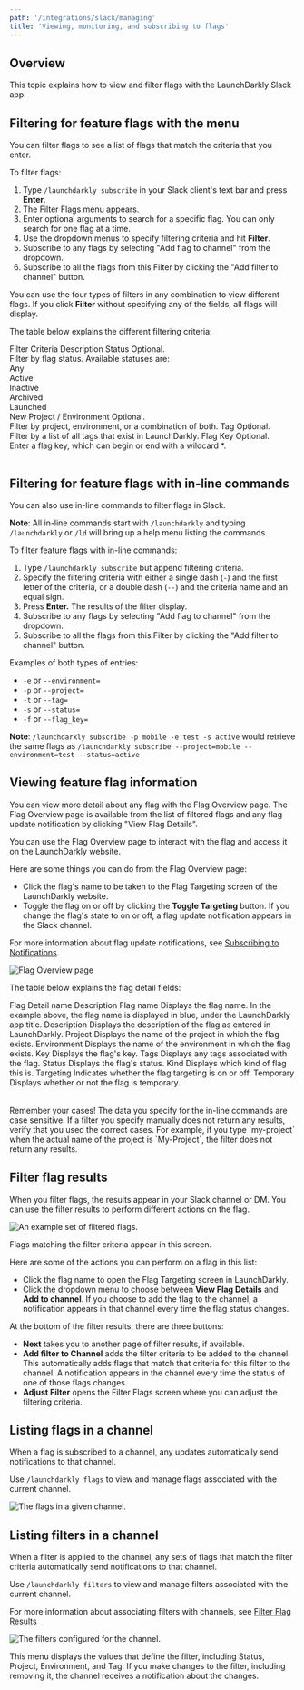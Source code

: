 ```yaml
---
path: '/integrations/slack/managing'
title: 'Viewing, monitoring, and subscribing to flags'
---
```


## Overview

This topic explains how to view and filter flags with the LaunchDarkly Slack app.

## Filtering for feature flags with the menu

You can filter flags to see a list of flags that match the criteria that you enter.

To filter flags:

1. Type `/launchdarkly subscribe` in your Slack client's text bar and press **Enter**.
2. The Filter Flags menu appears.
3. Enter optional arguments to search for a specific flag. You can only search for one flag at a time.
4. Use the dropdown menus to specify filtering criteria and hit **Filter**.
5. Subscribe to any flags by selecting "Add flag to channel" from the dropdown.
6. Subscribe to all the flags from this Filter by clicking the "Add filter to channel" button.

You can use the four types of filters in any combination to view different flags. If you click **Filter** without specifying any of the fields, all flags will display.

The table below explains the different filtering criteria:

<Table>
  <TableHeader>
    <TableHeadCell>Filter Criteria</TableHeadCell>
    <TableHeadCell>Description</TableHeadCell>
  </TableHeader>
  <TableBody>
    <TableRow>
      <TableCell>Status</TableCell>
      <TableCell>
        Optional.
        <br />
        Filter by flag status. Available statuses are:
        <br />
        Any
        <br />
        Active
        <br />
        Inactive
        <br />
        Archived
        <br />
        Launched
        <br />
        New
      </TableCell>
    </TableRow>
    <TableRow>
      <TableCell>Project / Environment</TableCell>
      <TableCell>
        Optional.
        <br />
        Filter by project, environment, or a combination of both.
      </TableCell>
    </TableRow>
    <TableRow>
      <TableCell>Tag</TableCell>
      <TableCell>
        Optional.
        <br />
        Filter by a list of all tags that exist in LaunchDarkly.
      </TableCell>
    </TableRow>
    <TableRow>
      <TableCell>Flag Key</TableCell>
      <TableCell>
        Optional.
        <br />
        Enter a flag key, which can begin or end with a wildcard *.
      </TableCell>
    </TableRow>
  </TableBody>
</Table>

## Filtering for feature flags with in-line commands

You can also use in-line commands to filter flags in Slack.

**Note**: All in-line commands start with `/launchdarkly` and typing `/launchdarkly` or `/ld` will bring up a help menu listing the commands.

To filter feature flags with in-line commands:

1. Type `/launchdarkly subscribe` but append filtering criteria.
2. Specify the filtering criteria with either a single dash (`-`) and the first letter of the criteria, or a double dash (`--`) and the criteria name and an equal sign.
3. Press **Enter.** The results of the filter display.
4. Subscribe to any flags by selecting "Add flag to channel" from the dropdown.
5. Subscribe to all the flags from this Filter by clicking the "Add filter to channel" button.

Examples of both types of entries:

- `-e` or `--environment=`
- `-p` or `--project=`
- `-t` or `--tag=`
- `-s` or `--status=`
- `-f` or `--flag_key=`

**Note**: `/launchdarkly subscribe -p mobile -e test -s active` would retrieve the same flags as `/launchdarkly subscribe --project=mobile --environment=test --status=active`

## Viewing feature flag information

You can view more detail about any flag with the Flag Overview page. The Flag Overview page is available from the list of filtered flags and any flag update notification by clicking "View Flag Details".

You can use the Flag Overview page to interact with the flag and access it on the LaunchDarkly website.

Here are some things you can do from the Flag Overview page:

- Click the flag's name to be taken to the Flag Targeting screen of the LaunchDarkly website.
- Toggle the flag on or off by clicking the **Toggle Targeting** button. If you change the flag's state to on or off, a flag update notification appears in the Slack channel.

For more information about flag update notifications, see [Subscribing to Notifications](/integrations/slack/notifications).

![Flag Overview page](../../images/slack-flag-overview.png)

The table below explains the flag detail fields:

<Table>
  <TableHeader>
    <TableHeadCell>Flag Detail name</TableHeadCell>
    <TableHeadCell>Description</TableHeadCell>
  </TableHeader>
  <TableBody>
    <TableRow>
      <TableCell>Flag name</TableCell>
      <TableCell>
        Displays the flag name. In the example above, the flag name is displayed in blue, under the LaunchDarkly app
        title.
      </TableCell>
    </TableRow>
    <TableRow>
      <TableCell>Description</TableCell>
      <TableCell>Displays the description of the flag as entered in LaunchDarkly.</TableCell>
    </TableRow>
    <TableRow>
      <TableCell>Project</TableCell>
      <TableCell>Displays the name of the project in which the flag exists.</TableCell>
    </TableRow>
    <TableRow>
      <TableCell>Environment</TableCell>
      <TableCell>Displays the name of the environment in which the flag exists.</TableCell>
    </TableRow>
    <TableRow>
      <TableCell>Key</TableCell>
      <TableCell>Displays the flag's key.</TableCell>
    </TableRow>
    <TableRow>
      <TableCell>Tags</TableCell>
      <TableCell>Displays any tags associated with the flag.</TableCell>
    </TableRow>
    <TableRow>
      <TableCell>Status</TableCell>
      <TableCell>Displays the flag's status.</TableCell>
    </TableRow>
    <TableRow>
      <TableCell>Kind</TableCell>
      <TableCell>Displays which kind of flag this is.</TableCell>
    </TableRow>
    <TableRow>
      <TableCell>Targeting</TableCell>
      <TableCell>Indicates whether the flag targeting is on or off.</TableCell>
    </TableRow>
    <TableRow>
      <TableCell>Temporary</TableCell>
      <TableCell>Displays whether or not the flag is temporary.</TableCell>
    </TableRow>
  </TableBody>
</Table>
<Callout intent="info">
  <CalloutTitle>Remember your cases!</CalloutTitle>
  <CalloutDescription>
    The data you specify for the in-line commands are case sensitive. If a filter you specify manually does not return
    any results, verify that you used the correct cases. For example, if you type `my-project` when the actual name of
    the project is `My-Project`, the filter does not return any results.
  </CalloutDescription>
</Callout>

## Filter flag results

When you filter flags, the results appear in your Slack channel or DM. You can use the filter results to perform different actions on the flag.

![An example set of filtered flags.](../../images/slack-flag-filtered-list.png)

Flags matching the filter criteria appear in this screen.

Here are some of the actions you can perform on a flag in this list:

- Click the flag name to open the Flag Targeting screen in LaunchDarkly.
- Click the dropdown menu to choose between **View Flag Details** and **Add to channel**. If you choose to add the flag to the channel, a notification appears in that channel every time the flag status changes.

At the bottom of the filter results, there are three buttons:

- **Next** takes you to another page of filter results, if available.
- **Add filter to Channel** adds the filter criteria to be added to the channel. This automatically adds flags that match that criteria for this filter to the channel. A notification appears in the channel every time the status of one of those flags changes.
- **Adjust Filter** opens the Filter Flags screen where you can adjust the filtering criteria.

## Listing flags in a channel

When a flag is subscribed to a channel, any updates automatically send notifications to that channel.

Use `/launchdarkly flags` to view and manage flags associated with the current channel.

![The flags in a given channel.](../../images/slack-flag-remove.png)

## Listing filters in a channel

When a filter is applied to the channel, any sets of flags that match the filter criteria automatically send notifications to that channel.

Use `/launchdarkly filters` to view and manage filters associated with the current channel.

For more information about associating filters with channels, see [Filter Flag Results](/integrations/slack/managing-flags#filter-flag-results)

![The filters configured for the channel.](../../images/slack-channel-filters.png)

This menu displays the values that define the filter, including Status, Project, Environment, and Tag. If you make changes to the filter, including removing it, the channel receives a notification about the changes.
